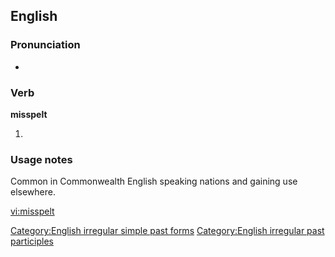 ==English==

===Pronunciation===
*{{IPA|/'mɪspεlt/}}

===Verb===
'''misspelt'''

# {{past of|misspell}}

===Usage notes===
Common in Commonwealth English speaking nations and gaining use elsewhere.

[[Category:English irregular simple past forms]]
[[Category:English irregular past participles]]

[[vi:misspelt]]